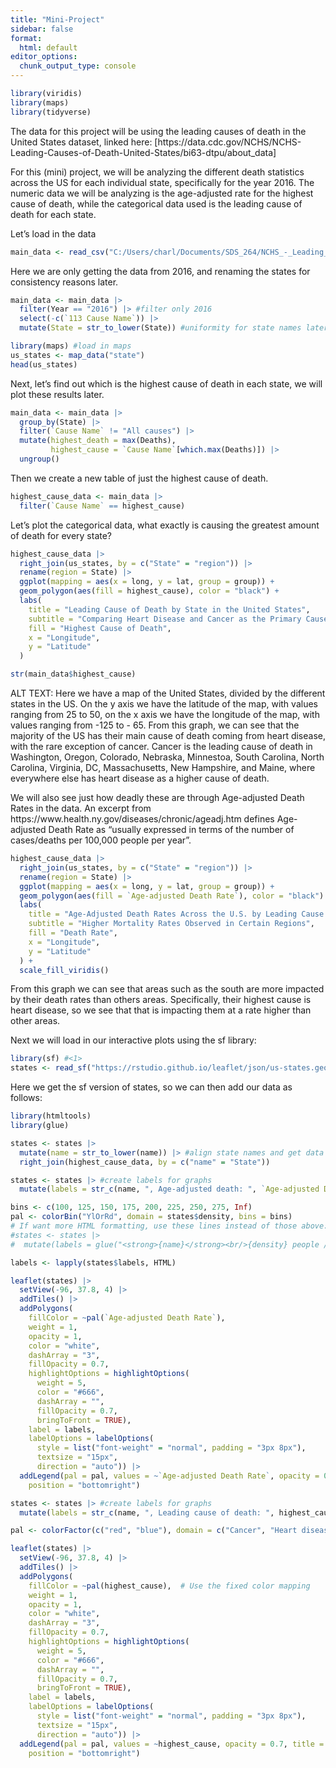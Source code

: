 ```yaml
---
title: "Mini-Project"
sidebar: false
format:
  html: default
editor_options: 
  chunk_output_type: console
---
```

```r
library(viridis)
library(maps)
library(tidyverse)
```

The data for this project will be using the leading causes of death in the United States dataset, linked here: [https://data.cdc.gov/NCHS/NCHS-Leading-Causes-of-Death-United-States/bi63-dtpu/about_data]

For this (mini) project, we will be analyzing the different death statistics across the US for each individual state, specifically for the year 2016. The numeric data we will be analyzing is the age-adjusted rate for the highest cause of death, while the categorical data used is the leading cause of death for each state.

Let's load in the data

```r
main_data <- read_csv("C:/Users/charl/Documents/SDS_264/NCHS_-_Leading_Causes_of_Death__United_States.csv")
```

Here we are only getting the data from 2016, and renaming the states for consistency reasons later.

```r
main_data <- main_data |>
  filter(Year == "2016") |> #filter only 2016
  select(-c(`113 Cause Name`)) |>
  mutate(State = str_to_lower(State)) #uniformity for state names later
```

```r
library(maps) #load in maps
us_states <- map_data("state")
head(us_states)
```

Next, let's find out which is the highest cause of death in each state, we will plot these results later.

```r
main_data <- main_data |>
  group_by(State) |>
  filter(`Cause Name` != "All causes") |>
  mutate(highest_death = max(Deaths),
         highest_cause = `Cause Name`[which.max(Deaths)]) |>
  ungroup()
```

Then we create a new table of just the highest cause of death.

```r
highest_cause_data <- main_data |>
  filter(`Cause Name` == highest_cause)
```

Let's plot the categorical data, what exactly is causing the greatest amount of death for every state?

```r
highest_cause_data |>
  right_join(us_states, by = c("State" = "region")) |>
  rename(region = State) |>
  ggplot(mapping = aes(x = long, y = lat, group = group)) + 
  geom_polygon(aes(fill = highest_cause), color = "black") +
  labs(
    title = "Leading Cause of Death by State in the United States",
    subtitle = "Comparing Heart Disease and Cancer as the Primary Causes of Mortality",
    fill = "Highest Cause of Death",
    x = "Longitude",
    y = "Latitude"
  )

str(main_data$highest_cause)
```

ALT TEXT: Here we have a map of the United States, divided by the different states in the US. On the y axis we have the latitude of the map, with values ranging from 25 to 50, on the x axis we have the longitude of the map, with values ranging from -125 to - 65. From this graph, we can see that the majority of the US has their main cause of death coming from heart disease, with the rare exception of cancer. Cancer is the leading cause of death in Washington, Oregon, Colorado, Nebraska, Minnestoa, South Carolina, North Carolina, Virginia, DC, Massachusetts, New Hampshire, and Maine, where everywhere else has heart disease as a higher cause of death.

We will also see just how deadly these are through Age-adjusted Death Rates in the data. An excerpt from https://www.health.ny.gov/diseases/chronic/ageadj.htm defines Age-adjusted Death Rate as "usually expressed in terms of the number of cases/deaths per 100,000 people per year".


```r
highest_cause_data |>
  right_join(us_states, by = c("State" = "region")) |>
  rename(region = State) |>
  ggplot(mapping = aes(x = long, y = lat, group = group)) + 
  geom_polygon(aes(fill = `Age-adjusted Death Rate`), color = "black") +
  labs(
    title = "Age-Adjusted Death Rates Across the U.S. by Leading Cause of Death",
    subtitle = "Higher Mortality Rates Observed in Certain Regions",
    fill = "Death Rate",
    x = "Longitude",
    y = "Latitude"
  ) +
  scale_fill_viridis()

```

From this graph we can see that areas such as the south are more impacted by their death rates than others areas. Specifically, their highest cause is heart disease, so we see that that is impacting them at a rate higher than other areas.

Next we will load in our interactive plots using the sf library:

```r
library(sf) #<1>
states <- read_sf("https://rstudio.github.io/leaflet/json/us-states.geojson")  #<2>
```

Here we get the sf version of states, so we can then add our data as follows:

```r
library(htmltools)
library(glue)

states <- states |>
  mutate(name = str_to_lower(name)) |> #align state names and get data from highest cause
  right_join(highest_cause_data, by = c("name" = "State"))

states <- states |> #create labels for graphs
  mutate(labels = str_c(name, ", Age-adjusted death: ", `Age-adjusted Death Rate`, " from: ", highest_cause))

```

```r
bins <- c(100, 125, 150, 175, 200, 225, 250, 275, Inf)
pal <- colorBin("YlOrRd", domain = states$density, bins = bins)
# If want more HTML formatting, use these lines instead of those above:
#states <- states |>
#  mutate(labels = glue("<strong>{name}</strong><br/>{density} people / #mi<sup>2</sup>"))

labels <- lapply(states$labels, HTML)

leaflet(states) |>
  setView(-96, 37.8, 4) |>
  addTiles() |>
  addPolygons(
    fillColor = ~pal(`Age-adjusted Death Rate`),
    weight = 1,
    opacity = 1,
    color = "white",
    dashArray = "3",
    fillOpacity = 0.7,
    highlightOptions = highlightOptions(
      weight = 5,
      color = "#666",
      dashArray = "",
      fillOpacity = 0.7,
      bringToFront = TRUE),
    label = labels,
    labelOptions = labelOptions(
      style = list("font-weight" = "normal", padding = "3px 8px"),
      textsize = "15px",
      direction = "auto")) |>
  addLegend(pal = pal, values = ~`Age-adjusted Death Rate`, opacity = 0.7, title = NULL,
    position = "bottomright")
```

```r
states <- states |> #create labels for graphs
  mutate(labels = str_c(name, ", Leading cause of death: ", highest_cause))
```

```r
pal <- colorFactor(c("red", "blue"), domain = c("Cancer", "Heart disease"))

leaflet(states) |>
  setView(-96, 37.8, 4) |>
  addTiles() |>
  addPolygons(
    fillColor = ~pal(highest_cause),  # Use the fixed color mapping
    weight = 1,
    opacity = 1,
    color = "white",
    dashArray = "3",
    fillOpacity = 0.7,
    highlightOptions = highlightOptions(
      weight = 5,
      color = "#666",
      dashArray = "",
      fillOpacity = 0.7,
      bringToFront = TRUE),
    label = labels,
    labelOptions = labelOptions(
      style = list("font-weight" = "normal", padding = "3px 8px"),
      textsize = "15px",
      direction = "auto")) |>
  addLegend(pal = pal, values = ~highest_cause, opacity = 0.7, title = "Leading Cause",
    position = "bottomright")
```

